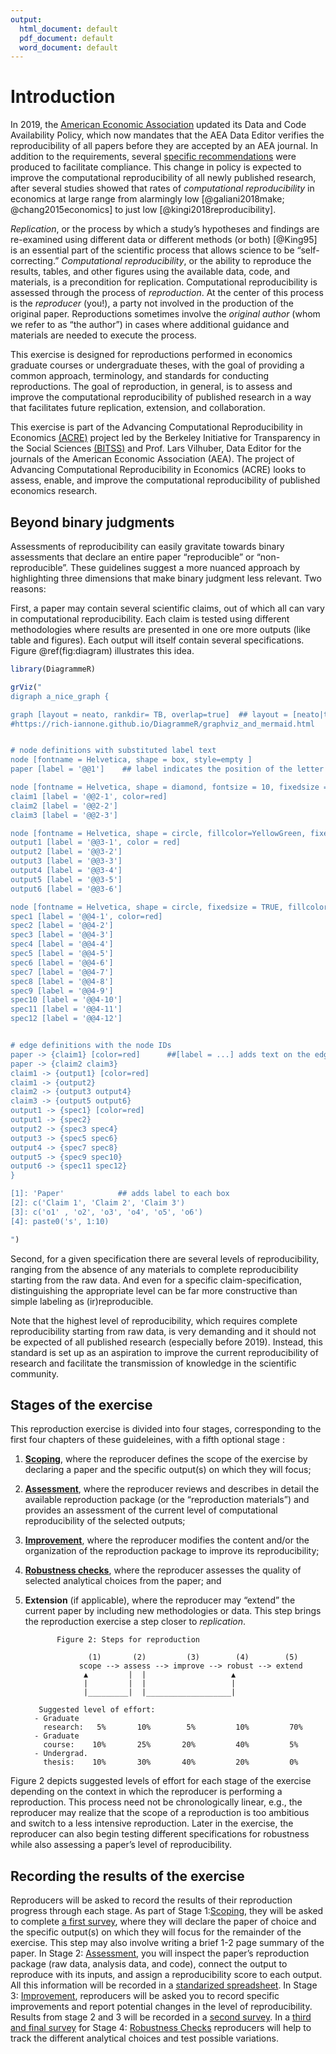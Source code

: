 ```yaml
---
output:
  html_document: default
  pdf_document: default
  word_document: default
---
```



# Introduction {-#intro}

In 2019, the [American Economic Association](https://www.aeaweb.org/journals/policies/data-code/) updated its Data and Code Availability Policy, which now mandates that the AEA Data Editor verifies the reproducibility of all papers before they are accepted by an AEA journal. In addition to the requirements, several [specific recommendations](https://aeadataeditor.github.io/aea-de-guidance/) were produced to facilitate compliance. This change in policy is expected to improve the computational reproducibility of all newly published research, after several studies showed that rates of *computational reproducibility* in economics at large range from alarmingly low [@galiani2018make; @chang2015economics] to just low [@kingi2018reproducibility].

*Replication*, or the process by which a study’s hypotheses and findings are re-examined using different data or different methods (or both) [@King95] is an essential part of the scientific process that allows science to be “self-correcting.” *Computational reproducibility*, or the ability to reproduce the results, tables, and other figures using the available data, code, and materials, is a precondition for replication. Computational reproducibility is assessed through the process of *reproduction*. At the center of this process is the *reproducer* (you!), a party not involved in the production of the original paper. Reproductions sometimes involve the *original author* (whom we refer to as “the author”) in cases where additional guidance and materials are needed to execute the process.

This exercise is designed for reproductions performed in economics graduate courses or undergraduate theses, with the goal of providing a common approach, terminology, and standards for conducting reproductions. The goal of reproduction, in general, is to assess and improve the computational reproducibility of published research in a way that facilitates future replication, extension, and collaboration.

This exercise is part of the Advancing Computational Reproducibility in Economics [(ACRE)](https://www.bitss.org/ecosystem/acre/) project led by the Berkeley Initiative for Transparency in the Social Sciences [(BITSS)](bitss.org) and Prof. Lars Vilhuber, Data Editor for the journals of the American Economic Association (AEA). The project of Advancing Computational Reproducibility in Economics (ACRE) looks to assess, enable, and improve the computational reproducibility of published economics research.

## Beyond binary judgments {-}

Assessments of reproducibility can easily gravitate towards binary assessments that declare an entire paper "reproducible" or "non-reproducible". These guidelines suggest a more nuanced approach by highlighting three dimensions that make binary judgment less relevant. 
Two reasons:

First, a paper may contain several scientific claims, out of which all can vary in computational reproducibility. Each claim is tested using different methodologies where results are presented in one ore more outputs (like table and figures). Each output will itself contain several specifications. Figure \@ref(fig:diagram) illustrates this idea. 

```r
library(DiagrammeR)

grViz("
digraph a_nice_graph {

graph [layout = neato, rankdir= TB, overlap=true]  ## layout = [neato|twopi, etc]
#https://rich-iannone.github.io/DiagrammeR/graphviz_and_mermaid.html


# node definitions with substituted label text
node [fontname = Helvetica, shape = box, style=empty ]
paper [label = '@@1']    ## label indicates the position of the letter

node [fontname = Helvetica, shape = diamond, fontsize = 10, fixedsize = TRUE, fillcolor=Gray]
claim1 [label = '@@2-1', color=red]
claim2 [label = '@@2-2']
claim3 [label = '@@2-3']

node [fontname = Helvetica, shape = circle, fillcolor=YellowGreen, fixedsize = TRUE]
output1 [label = '@@3-1', color = red]
output2 [label = '@@3-2']
output3 [label = '@@3-3']
output4 [label = '@@3-4']
output5 [label = '@@3-5']
output6 [label = '@@3-6']

node [fontname = Helvetica, shape = circle, fixedsize = TRUE, fillcolor=Peru]
spec1 [label = '@@4-1', color=red]
spec2 [label = '@@4-2']
spec3 [label = '@@4-3']
spec4 [label = '@@4-4']
spec5 [label = '@@4-5']
spec6 [label = '@@4-6']
spec7 [label = '@@4-7']
spec8 [label = '@@4-8']
spec9 [label = '@@4-9']
spec10 [label = '@@4-10']
spec11 [label = '@@4-11']
spec12 [label = '@@4-12']


# edge definitions with the node IDs
paper -> {claim1} [color=red]      ##[label = ...] adds text on the edge
paper -> {claim2 claim3} 
claim1 -> {output1} [color=red]
claim1 -> {output2} 
claim2 -> {output3 output4}
claim3 -> {output5 output6}
output1 -> {spec1} [color=red]
output1 -> {spec2} 
output2 -> {spec3 spec4}
output3 -> {spec5 spec6}
output4 -> {spec7 spec8}
output5 -> {spec9 spec10}
output6 -> {spec11 spec12}
}

[1]: 'Paper'            ## adds label to each box
[2]: c('Claim 1', 'Claim 2', 'Claim 3')
[3]: c('o1' , 'o2', 'o3', 'o4', 'o5', 'o6')
[4]: paste0('s', 1:10)

")
```

Second, for a given specification there are several levels of reproducibility, ranging from the absence of any materials to complete reproducibility starting from the raw data. And even for a specific claim-specification, distinguishing the appropriate level can be far more constructive than simple labeling as (ir)reproducible.

Note that the highest level of reproducibility, which requires complete reproducibility starting from  raw data, is very demanding and it should not be expected of all published research (especially before 2019). Instead, this standard is set up as an aspiration to improve the current reproducibility of research and facilitate the transmission of knowledge in the scientific community.


## Stages of the exercise {-}

This reproduction exercise is divided into four stages, corresponding to the first four chapters of these guideleines, with a fifth optional stage :   

1. [**Scoping**](#scoping), where the reproducer defines the scope of the exercise by declaring a paper and the specific output(s) on which they will focus;  
2.	[**Assessment**](#assessment), where the reproducer reviews and describes in detail the available reproduction package (or the “reproduction materials”) and provides an assessment of the current level of computational reproducibility of the selected outputs;  
3.	[**Improvement**](#improvements), where the reproducer modifies the content and/or the organization of the reproduction package to improve its reproducibility;  
4.	[**Robustness checks**](#robust), where the reproducer assesses the quality of selected analytical choices from the paper; and  
5.	**Extension** (if applicable), where the reproducer may “extend” the current paper by including new methodologies or data. This step brings the reproduction exercise a step closer to *replication*.

               Figure 2: Steps for reproduction

                      (1)       (2)         (3)        (4)        (5)
                    scope --> assess --> improve --> robust --> extend
                     ▲         |  |                   ▲
                     |         |  |                   |
                     |_________|  |___________________|
    
           Suggested level of effort:
          - Graduate
            research:   5%       10%        5%         10%         70%
          - Graduate
            course:    10%       25%       20%         40%         5%
          - Undergrad.
            thesis:    10%       30%       40%         20%         0%


Figure 2 depicts suggested levels of effort for each stage of the exercise depending on the context in which the reproducer is performing a reproduction. This process need not be chronologically linear, e.g., the reproducer may realize that the scope of a reproduction is too ambitious and switch to a less intensive reproduction. Later in the exercise, the reproducer can also begin testing different specifications for robustness while also assessing a paper's level of reproducibility.

## Recording the results of the exercise {-}

Reproducers will be asked to record the results of their reproduction progress through each stage. As part of Stage 1:[Scoping](#scoping), they will be asked to complete [a first survey](https://berkeley.qualtrics.com/jfe/form/SV_8hLHNI6LGSYchEN), where they will declare the paper of choice and the specific output(s) on which they will focus for the remainder of the exercise. This step may also involve writing a brief 1-2 page summary of the paper. In Stage 2: [Assessment](#assessment), you will inspect the paper's reproduction package (raw data, analysis data, and code), connect the output to reproduce with its inputs, and assign a reproducibility score to each output. All this information will be recorded in a [standarized spreadsheet](https://docs.google.com/spreadsheets/d/1Uj5rEwSpFh_RXsmRhFnbz8cL88PUA5cRKp_38xV4eeE/copy?usp=sharing). In Stage 3: [Improvement](#improvements), reproducers will be asked you to record specific improvements and report potential changes in the level of reproducibility. Results from stage 2 and 3 will be recorded in a [second survey](ADD LINK). In a [third and final survey](ADD LINK) for Stage 4: [Robustness Checks](#robust) reproducers will help to track the different analytical choices and test possible variations.
